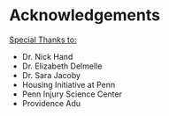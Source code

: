 # Acknowledgements

<ins> Special Thanks to:</ins>



<ul>
  <li> Dr. Nick Hand </li>
  <li> Dr. Elizabeth Delmelle</li>
  <li> Dr. Sara Jacoby </li>
  <li> Housing Initiative at Penn  </li>
  <li> Penn Injury Science Center  </li>
  <li> Providence Adu </li> 
  
</ul>

